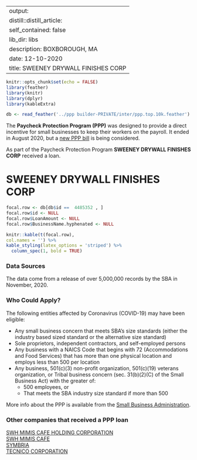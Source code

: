 
---
output:
  distill::distill_article:
    self_contained: false
    lib_dir: libs
description: BOXBOROUGH, MA 
date: 12-10-2020
title: SWEENEY DRYWALL FINISHES CORP 
---




```r
knitr::opts_chunk$set(echo = FALSE)
library(feather)
library(knitr)
library(dplyr)
library(kableExtra)

db <- read_feather('../ppp builder-PRIVATE/inter/ppp.top.10k.feather')

```



The **Paycheck Protection Program (PPP)** was designed to provide a direct incentive for small businesses to keep their workers on the payroll. It ended in August 2020, but a [new PPP bill](https://thehill.com/policy/finance/529092-bipartisan-support-for-new-ppp-loans-gains-momentum-in-congress) is being considered.

As part of the Paycheck Protection Program **SWEENEY DRYWALL FINISHES CORP** received a loan.


# SWEENEY DRYWALL FINISHES CORP 

```r
focal.row <- db[db$id ==  4485352 , ]
focal.row$id <- NULL
focal.row$LoanAmount <- NULL
focal.row$BusinessName.hyphenated <- NULL

knitr::kable(t(focal.row), 
col.names = '') %>%
kable_styling(latex_options = 'striped') %>%
  column_spec(1, bold = TRUE)


```

### Data Sources

The data come from a release of over 5,000,000 records by the SBA in November, 2020.


### Who Could Apply?

The following entities affected by Coronavirus (COVID-19) may have been eligible:

+ Any small business concern that meets SBA’s size standards (either the industry based sized standard or the alternative size standard)
+ Sole proprietors, independent contractors, and self-employed persons
+ Any business with a NAICS Code that begins with 72 (Accommodations and Food Services) that has more than one physical location and employs less than 500 per location
+ Any business, 501(c)(3) non-profit organization, 501(c)(19) veterans organization, or Tribal business concern (sec. 31(b)(2)(C) of the Small Business Act) with the greater of:
  + 500 employees, or 
  + That meets the SBA industry size standard if more than 500


More info about the PPP is available from the [Small Business Administration](https://www.sba.gov/funding-programs/loans/coronavirus-relief-options/paycheck-protection-program).

 
### Other companies that received a PPP loan 
   
 [SWH MIMIS CAFE HOLDING CORPORATION](/Paycheck-Protection-Program/4488564-SWH-MIMIS-CAFE-HOLDING-CORPORATION) <br> [SWH MIMIS CAFE](/Paycheck-Protection-Program/4488565-SWH-MIMIS-CAFE) <br> [SYMBRIA](/Paycheck-Protection-Program/4493300-SYMBRIA) <br> [TECNICO CORPORATION](/Paycheck-Protection-Program/4550276-TECNICO-CORPORATION) <br>
